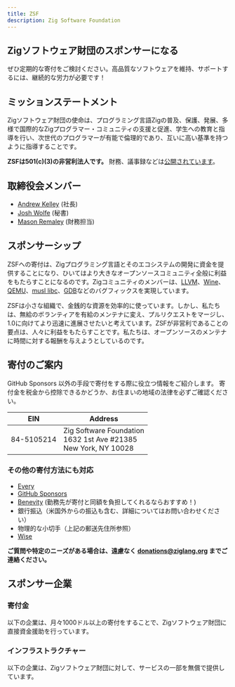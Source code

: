 ```yaml
---
title: ZSF
description: Zig Software Foundation
---
```


## Zigソフトウェア財団のスポンサーになる

ぜひ定期的な寄付をご検討ください。高品質なソフトウェアを維持、サポートするには、継続的な労力が必要です！



## ミッションステートメント
Zigソフトウェア財団の使命は、プログラミング言語Zigの普及、保護、発展、多様で国際的なZigプログラマー・コミュニティの支援と促進、学生への教育と指導を行い、次世代のプログラマーが有能で倫理的であり、互いに高い基準を持つように指導することです。

**ZSFは501(c)(3)の非営利法人です。** 財務、議事録などは[公開されています](https://drive.google.com/drive/folders/1ucHARxVbhrBbuZDbhrGHYDTsYAs8_bMH?usp=sharing)。

## 取締役会メンバー

- [Andrew Kelley](https://andrewkelley.me/) (社長)
- [Josh Wolfe](https://github.com/thejoshwolfe/) (秘書)
- [Mason Remaley](https://twitter.com/masonremaley/) (財務担当)

## スポンサーシップ

ZSFへの寄付は、Zigプログラミング言語とそのエコシステムの開発に資金を提供することになり、ひいてはより大きなオープンソースコミュニティ全般に利益をもたらすことになるのです。Zigコミュニティのメンバーは、[LLVM](https://llvm.org/)、[Wine](https://winehq.org/)、[QEMU](https://qemu.org/)、[musl libc](https://musl.libc.org/)、[GDB](https://www.gnu.org/software/gdb/)などのバグフィックスを実現しています。

ZSFは小さな組織で、金銭的な資源を効率的に使っています。しかし、私たちは、無給のボランティアを有給のメンテナに変え、プルリクエストをマージし、1.0に向けてより迅速に進展させたいと考えています。ZSFが非営利であることの要点は、人々に利益をもたらすことです。私たちは、オープンソースのメンテナに時間に対する報酬を与えようとしているのです。

## 寄付のご案内
GitHub Sponsors 以外の手段で寄付をする際に役立つ情報をご紹介します。
寄付金を税金から控除できるかどうか、お住まいの地域の法律を必ずご確認ください。

|   **EIN**   | **Address** |
|-|-|
| 84-5105214 | Zig Software Foundation  <br/> 1632 1st Ave #21385  <br/> New York, NY 10028|

### その他の寄付方法にも対応
- [Every](https://www.every.org/zig-software-foundation-inc/)
- [GitHub Sponsors](https://github.com/sponsors/ziglang)
- [Benevity](https://benevity.com) (勤務先が寄付と同額を負担してくれるならおすすめ！)
- 銀行振込（米国外からの振込も含む、詳細についてはお問い合わせください）
- 物理的な小切手（上記の郵送先住所参照）
- [Wise](https://wise.com)

**ご質問や特定のニーズがある場合は、遠慮なく donations@ziglang.org までご連絡ください。**

## スポンサー企業

### 寄付金
以下の企業は、月々1000ドル以上の寄付をすることで、Zigソフトウェア財団に直接資金援助を行っています。

<MonetarySponsorLogos/>

### インフラストラクチャー
以下の企業は、Zigソフトウェア財団に対して、サービスの一部を無償で提供しています。


<ServicesSponsorLogos/>
